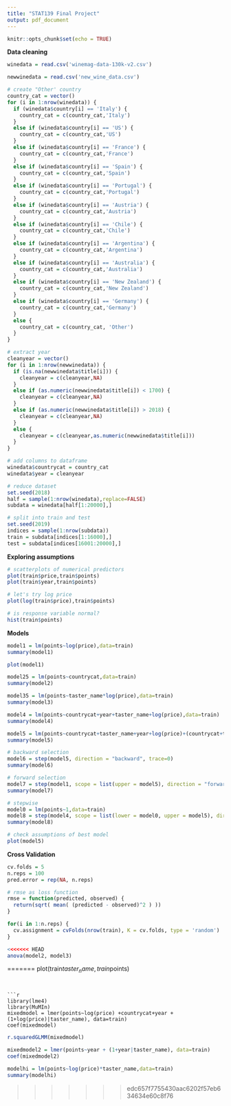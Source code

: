 ```yaml
---
title: "STAT139 Final Project"
output: pdf_document
---
```


```r
knitr::opts_chunk$set(echo = TRUE)
```

**Data cleaning**

```r
winedata = read.csv('winemag-data-130k-v2.csv')
```

```r
newwinedata = read.csv('new_wine_data.csv')
```

```r
# create "Other' country
country_cat = vector()
for (i in 1:nrow(winedata)) {
  if (winedata$country[i] == 'Italy') {
    country_cat = c(country_cat,'Italy')
  }
  else if (winedata$country[i] == 'US') {
    country_cat = c(country_cat,'US')
  }
  else if (winedata$country[i] == 'France') {
    country_cat = c(country_cat,'France')
  }
  else if (winedata$country[i] == 'Spain') {
    country_cat = c(country_cat,'Spain')
  }
  else if (winedata$country[i] == 'Portugal') {
    country_cat = c(country_cat,'Portugal')
  }
  else if (winedata$country[i] == 'Austria') {
    country_cat = c(country_cat,'Austria')
  }
  else if (winedata$country[i] == 'Chile') {
    country_cat = c(country_cat,'Chile')
  }
  else if (winedata$country[i] == 'Argentina') {
    country_cat = c(country_cat,'Argentina')
  }
  else if (winedata$country[i] == 'Australia') {
    country_cat = c(country_cat,'Australia')
  }
  else if (winedata$country[i] == 'New Zealand') {
    country_cat = c(country_cat,'New Zealand')
  }
  else if (winedata$country[i] == 'Germany') {
    country_cat = c(country_cat,'Germany')
  }
  else {
    country_cat = c(country_cat, 'Other')
  }
}
```


```r
# extract year
cleanyear = vector()
for (i in 1:nrow(newwinedata)) {
  if (is.na(newwinedata$title[i])) {
    cleanyear = c(cleanyear,NA)
  }
  else if (as.numeric(newwinedata$title[i]) < 1700) {
    cleanyear = c(cleanyear,NA)
  }
  else if (as.numeric(newwinedata$title[i]) > 2018) {
    cleanyear = c(cleanyear,NA)
  }
  else {
    cleanyear = c(cleanyear,as.numeric(newwinedata$title[i]))
  }
}
```


```r
# add columns to dataframe
winedata$countrycat = country_cat
winedata$year = cleanyear
```


```r
# reduce dataset
set.seed(2018)
half = sample(1:nrow(winedata),replace=FALSE)
subdata = winedata[half[1:20000],]
```

```r
# split into train and test
set.seed(2019)
indices = sample(1:nrow(subdata))
train = subdata[indices[1:16000],]
test = subdata[indices[16001:20000],]
```


**Exploring assumptions**

```r
# scatterplots of numerical predictors
plot(train$price,train$points)
plot(train$year,train$points)
```

```r
# let's try log price
plot(log(train$price),train$points)
```


```r
# is response variable normal?
hist(train$points)
```

**Models**

```r
model1 = lm(points~log(price),data=train)
summary(model1)
```

```r
plot(model1)
```


```r
model25 = lm(points~countrycat,data=train)
summary(model2)
```

```r
model35 = lm(points~taster_name*log(price),data=train)
summary(model3)
```

```r
model4 = lm(points~countrycat+year+taster_name+log(price),data=train)
summary(model4)
```


```r
model5 = lm(points~countrycat+taster_name+year+log(price)+(countrycat+taster_name+year+log(price))^2,data=train)
summary(model5)
```


```r
# backward selection
model6 = step(model5, direction = "backward", trace=0)
summary(model6)
```

```r
# forward selection
model7 = step(model1, scope = list(upper = model5), direction = "forward", trace=0)
summary(model7)
```


```r
# stepwise
model0 = lm(points~1,data=train)
model8 = step(model4, scope = list(lower = model0, upper = model5), direction = "both",trace=0)
summary(model8)
```



```r
# check assumptions of best model
plot(model5)
```

**Cross Validation**

```r
cv.folds = 5
n.reps = 100
pred.error = rep(NA, n.reps)

# rmse as loss function
rmse = function(predicted, observed) {
  return(sqrt( mean( (predicted - observed)^2 ) ))
}

for(i in 1:n.reps) {
  cv.assignment = cvFolds(nrow(train), K = cv.folds, type = 'random')
}
```

```r
<<<<<<< HEAD
anova(model2, model3)
```

=======
plot(train$taster_name,train$points)
```


```r
library(lme4)
library(MuMIn)
mixedmodel = lmer(points~log(price) +countrycat+year + (1+log(price)|taster_name), data=train)
coef(mixedmodel)
```


```r
r.squaredGLMM(mixedmodel)
```

```r
mixedmodel2 = lmer(points~year + (1+year|taster_name), data=train)
coef(mixedmodel2)
```

```r
modelhi = lm(points~log(price)*taster_name,data=train)
summary(modelhi)
```


>>>>>>> edc657f7755430aac6202f57eb634634e60c8f76
